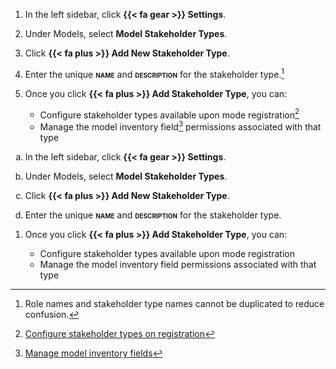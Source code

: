 
:::: {.content-visible unless-format="revealjs"}
1. In the left sidebar, click **{{< fa gear >}} Settings**. 

1. Under Models, select **Model Stakeholder Types**.

1. Click **{{< fa plus >}} Add New Stakeholder Type**. 

1. Enter the unique **[name]{.smallcaps}** and **[description]{.smallcaps}** for the stakeholder type.^[Role names and stakeholder type names cannot be duplicated to reduce confusion.]

1. Once you click **{{< fa plus >}} Add Stakeholder Type**, you can:

    - Configure stakeholder types available upon mode registration^[[Configure stakeholder types on registration](/guide/configuration/manage-model-stakeholder-types.qmd#configure-stakeholder-types-on-registration)]
    - Manage the model inventory field^[[Manage model inventory fields](/guide/model-inventory/manage-model-inventory-fields.qmd)] permissions associated with that type

::::

:::: {.content-hidden unless-format="revealjs"}
a. In the left sidebar, click **{{< fa gear >}} Settings**.

a. Under Models, select **Model Stakeholder Types**.

a. Click **{{< fa plus >}} Add New Stakeholder Type**.

a. Enter the unique **[name]{.smallcaps}** and **[description]{.smallcaps}** for the stakeholder type.

1. Once you click **{{< fa plus >}} Add Stakeholder Type**, you can:

    - Configure stakeholder types available upon mode registration
    - Manage the model inventory field permissions associated with that type

::::